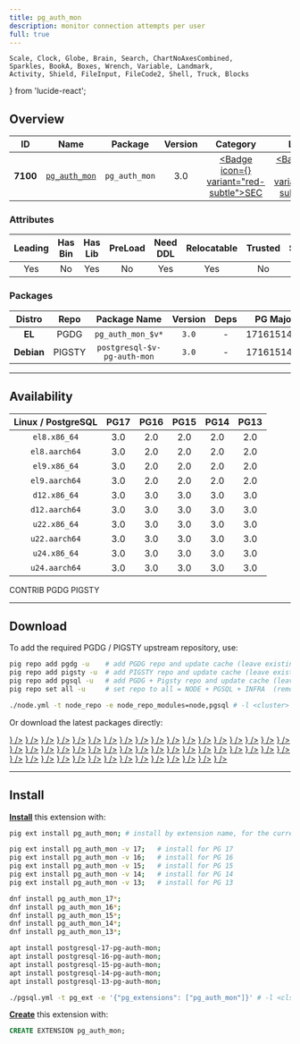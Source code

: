 ```yaml
---
title: pg_auth_mon
description: monitor connection attempts per user
full: true
---
```


    Scale, Clock, Globe, Brain, Search, ChartNoAxesCombined,
    Sparkles, BookA, Boxes, Wrench, Variable, Landmark,
    Activity, Shield, FileInput, FileCode2, Shell, Truck, Blocks
} from 'lucide-react';

## Overview

| <TooltipIconButton tooltip="Extension unique identifier" side="top">ID</TooltipIconButton> | <TooltipIconButton tooltip="Extension name" side="top">Name</TooltipIconButton> | <TooltipIconButton tooltip="Package name for installation" side="top">Package</TooltipIconButton> | <TooltipIconButton tooltip="Latest available extension version" side="top">Version</TooltipIconButton> | <TooltipIconButton tooltip="Extension category" side="top">Category</TooltipIconButton> | <TooltipIconButton tooltip="Open source license" side="top">License</TooltipIconButton> | <TooltipIconButton tooltip="Programming language" side="top">Lang</TooltipIconButton> |
|:--------:|:--------:|:----------:|:--------------:|:---------------------------------------:|:------------------------------------------------------:|:----:|
| **7100** | [`pg_auth_mon`](https://github.com/RafiaSabih/pg_auth_mon) | `pg_auth_mon` | 3.0 | <a href="/ext/sec" className="no-underline"><Badge icon={<Shield />} variant="red-subtle">SEC</Badge></a> | <a href="/ext/list/license#mit" className="no-underline"><Badge icon={<Scale />} variant="blue-subtle">MIT</Badge></a> | <a href="/ext/list/lang#c"><Badge icon={<FileCode2 />} variant="blue-subtle">C</Badge></a> |

### Attributes

| <TooltipIconButton tooltip="The Primary Leading extension in the Package" side="top">Leading</TooltipIconButton> | <TooltipIconButton tooltip="Contains binary utils" side="top">Has Bin</TooltipIconButton> | <TooltipIconButton tooltip="Contains .so shared library files" side="top">Has Lib</TooltipIconButton> | <TooltipIconButton tooltip="Requires preloading via shared_preload_libraries" side="top">PreLoad</TooltipIconButton> | <TooltipIconButton tooltip="Requires CREATE EXTENSION DDL command" side="top">Need DDL</TooltipIconButton> | <TooltipIconButton tooltip="Can be installed in any schema" side="top">Relocatable</TooltipIconButton> | <TooltipIconButton tooltip="Can be created by non-superuser" side="top">Trusted</TooltipIconButton> | <TooltipIconButton tooltip="Schemas used by this extension" side="top">Schemas</TooltipIconButton> |
|:-------:|:-------:|:-------:|:-------:|:--------:|:-----------:|:-------:|:-------:|
| Yes | No | Yes | No | Yes | Yes | No | - |

### Packages

| <TooltipIconButton tooltip="Linux distribution family, EL or Debian" side="top">Distro</TooltipIconButton> | <TooltipIconButton tooltip="Package repository" side="top">Repo</TooltipIconButton> | <TooltipIconButton tooltip="The RPM/DEB Package Name Pattern (replace $v with real pg major)" side="top">Package Name</TooltipIconButton> | <TooltipIconButton tooltip="Latest package version" side="top">Version</TooltipIconButton> | <TooltipIconButton tooltip="RPM/DEB Package dependencies" side="top">Deps</TooltipIconButton> | <TooltipIconButton tooltip="Available in these PostgreSQL Major Versions" side="top">PG Major</TooltipIconButton> |
|:----------:|:--------:|:------------------------:|:-----------:|:------------:|:------------------:|
|   **EL**   | <Badge variant="blue-subtle"><span className="font-bold">PGDG</span></Badge> | `pg_auth_mon_$v*` | `3.0` | - | <Badge variant="green-subtle">17</Badge><Badge variant="green-subtle">16</Badge><Badge variant="green-subtle">15</Badge><Badge variant="green-subtle">14</Badge><Badge variant="green-subtle">13</Badge> |
| **Debian** | <Badge variant="amber-subtle"><span className="font-bold">PIGSTY</span></Badge> | `postgresql-$v-pg-auth-mon` | `3.0` | - | <Badge variant="green-subtle">17</Badge><Badge variant="green-subtle">16</Badge><Badge variant="green-subtle">15</Badge><Badge variant="green-subtle">14</Badge><Badge variant="green-subtle">13</Badge> |



------

## Availability

| <TooltipIconButton tooltip="Linux Distro Arch / PostgreSQL Major Version" side="top">Linux / PostgreSQL </TooltipIconButton> | **PG17** | **PG16** | **PG15** | **PG14** | **PG13** |
|:-----:|:-----:|:-----:|:-----:|:-----:|:-----:|
| `el8.x86_64` | <Badge variant="blue-subtle">3.0</Badge> | <Badge variant="blue-subtle">2.0</Badge> | <Badge variant="blue-subtle">2.0</Badge> | <Badge variant="blue-subtle">2.0</Badge> | <Badge variant="blue-subtle">2.0</Badge> |
| `el8.aarch64` | <Badge variant="blue-subtle">3.0</Badge> | <Badge variant="blue-subtle">2.0</Badge> | <Badge variant="blue-subtle">2.0</Badge> | <Badge variant="blue-subtle">2.0</Badge> | <Badge variant="blue-subtle">2.0</Badge> |
| `el9.x86_64` | <Badge variant="blue-subtle">3.0</Badge> | <Badge variant="blue-subtle">2.0</Badge> | <Badge variant="blue-subtle">2.0</Badge> | <Badge variant="blue-subtle">2.0</Badge> | <Badge variant="blue-subtle">2.0</Badge> |
| `el9.aarch64` | <Badge variant="blue-subtle">3.0</Badge> | <Badge variant="blue-subtle">2.0</Badge> | <Badge variant="blue-subtle">2.0</Badge> | <Badge variant="blue-subtle">2.0</Badge> | <Badge variant="blue-subtle">2.0</Badge> |
| `d12.x86_64` | <Badge variant="amber-subtle">3.0</Badge> | <Badge variant="amber-subtle">3.0</Badge> | <Badge variant="amber-subtle">3.0</Badge> | <Badge variant="amber-subtle">3.0</Badge> | <Badge variant="amber-subtle">3.0</Badge> |
| `d12.aarch64` | <Badge variant="amber-subtle">3.0</Badge> | <Badge variant="amber-subtle">3.0</Badge> | <Badge variant="amber-subtle">3.0</Badge> | <Badge variant="amber-subtle">3.0</Badge> | <Badge variant="amber-subtle">3.0</Badge> |
| `u22.x86_64` | <Badge variant="amber-subtle">3.0</Badge> | <Badge variant="amber-subtle">3.0</Badge> | <Badge variant="amber-subtle">3.0</Badge> | <Badge variant="amber-subtle">3.0</Badge> | <Badge variant="amber-subtle">3.0</Badge> |
| `u22.aarch64` | <Badge variant="amber-subtle">3.0</Badge> | <Badge variant="amber-subtle">3.0</Badge> | <Badge variant="amber-subtle">3.0</Badge> | <Badge variant="amber-subtle">3.0</Badge> | <Badge variant="amber-subtle">3.0</Badge> |
| `u24.x86_64` | <Badge variant="amber-subtle">3.0</Badge> | <Badge variant="amber-subtle">3.0</Badge> | <Badge variant="amber-subtle">3.0</Badge> | <Badge variant="amber-subtle">3.0</Badge> | <Badge variant="amber-subtle">3.0</Badge> |
| `u24.aarch64` | <Badge variant="amber-subtle">3.0</Badge> | <Badge variant="amber-subtle">3.0</Badge> | <Badge variant="amber-subtle">3.0</Badge> | <Badge variant="amber-subtle">3.0</Badge> | <Badge variant="amber-subtle">3.0</Badge> |

<Badge variant="green-subtle"><span className="font-black">CONTRIB</span></Badge> <Badge variant="blue-subtle"><span className="font-black">PGDG</span></Badge> <Badge variant="amber-subtle"><span className="font-black">PIGSTY</span></Badge>

------

## Download

To add the required PGDG / PIGSTY upstream repository, use:

```bash tab="pig"
pig repo add pgdg -u    # add PGDG repo and update cache (leave existing repos)
pig repo add pigsty -u  # add PIGSTY repo and update cache (leave existing repos)
pig repo add pgsql -u   # add PGDG + Pigsty repo and update cache (leave existing repos)
pig repo set all -u     # set repo to all = NODE + PGSQL + INFRA  (remove existing repos)
```
```bash tab="pigsty"
./node.yml -t node_repo -e node_repo_modules=node,pgsql # -l <cluster>
```

Or download the latest packages directly:

<Files>
    <Folder name="el8.x86_64">
        <a href="https://download.postgresql.org/pub/repos/yum/17/redhat/rhel-8-x86_64/pg_auth_mon_17-3.0-1PGDG.rhel8.x86_64.rpm"><File name="pg_auth_mon_17-3.0-1PGDG.rhel8.x86_64.rpm" icon={<Package className="text-emerald-500" />} /></a>
        <a href="https://download.postgresql.org/pub/repos/yum/16/redhat/rhel-8-x86_64/pg_auth_mon_16-2.0-1.rhel8.x86_64.rpm"><File name="pg_auth_mon_16-2.0-1.rhel8.x86_64.rpm" icon={<Package className="text-emerald-500" />} /></a>
        <a href="https://download.postgresql.org/pub/repos/yum/15/redhat/rhel-8-x86_64/pg_auth_mon_15-2.0-1.rhel8.x86_64.rpm"><File name="pg_auth_mon_15-2.0-1.rhel8.x86_64.rpm" icon={<Package className="text-emerald-500" />} /></a>
        <a href="https://download.postgresql.org/pub/repos/yum/14/redhat/rhel-8-x86_64/pg_auth_mon_14-2.0-1.rhel8.x86_64.rpm"><File name="pg_auth_mon_14-2.0-1.rhel8.x86_64.rpm" icon={<Package className="text-emerald-500" />} /></a>
        <a href="https://download.postgresql.org/pub/repos/yum/13/redhat/rhel-8-x86_64/pg_auth_mon_13-2.0-1.rhel8.x86_64.rpm"><File name="pg_auth_mon_13-2.0-1.rhel8.x86_64.rpm" icon={<Package className="text-emerald-500" />} /></a>
    </Folder>
    <Folder name="el8.aarch64">
        <a href="https://download.postgresql.org/pub/repos/yum/17/redhat/rhel-8-aarch64/pg_auth_mon_17-3.0-1PGDG.rhel8.aarch64.rpm"><File name="pg_auth_mon_17-3.0-1PGDG.rhel8.aarch64.rpm" icon={<Package className="text-orange-500" />} /></a>
        <a href="https://download.postgresql.org/pub/repos/yum/16/redhat/rhel-8-aarch64/pg_auth_mon_16-2.0-1.rhel8.aarch64.rpm"><File name="pg_auth_mon_16-2.0-1.rhel8.aarch64.rpm" icon={<Package className="text-orange-500" />} /></a>
        <a href="https://download.postgresql.org/pub/repos/yum/15/redhat/rhel-8-aarch64/pg_auth_mon_15-2.0-1.rhel8.aarch64.rpm"><File name="pg_auth_mon_15-2.0-1.rhel8.aarch64.rpm" icon={<Package className="text-orange-500" />} /></a>
        <a href="https://download.postgresql.org/pub/repos/yum/14/redhat/rhel-8-aarch64/pg_auth_mon_14-2.0-1.rhel8.aarch64.rpm"><File name="pg_auth_mon_14-2.0-1.rhel8.aarch64.rpm" icon={<Package className="text-orange-500" />} /></a>
        <a href="https://download.postgresql.org/pub/repos/yum/13/redhat/rhel-8-aarch64/pg_auth_mon_13-2.0-1.rhel8.aarch64.rpm"><File name="pg_auth_mon_13-2.0-1.rhel8.aarch64.rpm" icon={<Package className="text-orange-500" />} /></a>
    </Folder>
    <Folder name="el9.x86_64">
        <a href="https://download.postgresql.org/pub/repos/yum/17/redhat/rhel-9-x86_64/pg_auth_mon_17-3.0-1PGDG.rhel9.x86_64.rpm"><File name="pg_auth_mon_17-3.0-1PGDG.rhel9.x86_64.rpm" icon={<Package className="text-emerald-500" />} /></a>
        <a href="https://download.postgresql.org/pub/repos/yum/16/redhat/rhel-9-x86_64/pg_auth_mon_16-2.0-1.rhel9.x86_64.rpm"><File name="pg_auth_mon_16-2.0-1.rhel9.x86_64.rpm" icon={<Package className="text-emerald-500" />} /></a>
        <a href="https://download.postgresql.org/pub/repos/yum/15/redhat/rhel-9-x86_64/pg_auth_mon_15-2.0-1.rhel9.x86_64.rpm"><File name="pg_auth_mon_15-2.0-1.rhel9.x86_64.rpm" icon={<Package className="text-emerald-500" />} /></a>
        <a href="https://download.postgresql.org/pub/repos/yum/14/redhat/rhel-9-x86_64/pg_auth_mon_14-2.0-1.rhel9.x86_64.rpm"><File name="pg_auth_mon_14-2.0-1.rhel9.x86_64.rpm" icon={<Package className="text-emerald-500" />} /></a>
        <a href="https://download.postgresql.org/pub/repos/yum/13/redhat/rhel-9-x86_64/pg_auth_mon_13-2.0-1.rhel9.x86_64.rpm"><File name="pg_auth_mon_13-2.0-1.rhel9.x86_64.rpm" icon={<Package className="text-emerald-500" />} /></a>
    </Folder>
    <Folder name="el9.aarch64">
        <a href="https://download.postgresql.org/pub/repos/yum/17/redhat/rhel-9-aarch64/pg_auth_mon_17-3.0-1PGDG.rhel9.aarch64.rpm"><File name="pg_auth_mon_17-3.0-1PGDG.rhel9.aarch64.rpm" icon={<Package className="text-orange-500" />} /></a>
        <a href="https://download.postgresql.org/pub/repos/yum/16/redhat/rhel-9-aarch64/pg_auth_mon_16-2.0-1.rhel9.aarch64.rpm"><File name="pg_auth_mon_16-2.0-1.rhel9.aarch64.rpm" icon={<Package className="text-orange-500" />} /></a>
        <a href="https://download.postgresql.org/pub/repos/yum/15/redhat/rhel-9-aarch64/pg_auth_mon_15-2.0-1.rhel9.aarch64.rpm"><File name="pg_auth_mon_15-2.0-1.rhel9.aarch64.rpm" icon={<Package className="text-orange-500" />} /></a>
        <a href="https://download.postgresql.org/pub/repos/yum/14/redhat/rhel-9-aarch64/pg_auth_mon_14-2.0-1.rhel9.aarch64.rpm"><File name="pg_auth_mon_14-2.0-1.rhel9.aarch64.rpm" icon={<Package className="text-orange-500" />} /></a>
        <a href="https://download.postgresql.org/pub/repos/yum/13/redhat/rhel-9-aarch64/pg_auth_mon_13-2.0-1.rhel9.aarch64.rpm"><File name="pg_auth_mon_13-2.0-1.rhel9.aarch64.rpm" icon={<Package className="text-orange-500" />} /></a>
    </Folder>
    <Folder name="d12.x86_64">
        <a href="https://repo.pigsty.io/apt/pgsql/bookworm/pool/main/p/pg-auth-mon/postgresql-17-pg-auth-mon_3.0-1PIGSTY~bookworm_amd64.deb"><File name="postgresql-17-pg-auth-mon_3.0-1PIGSTY~bookworm_amd64.deb" icon={<Box className="text-emerald-500" />} /></a>
        <a href="https://repo.pigsty.io/apt/pgsql/bookworm/pool/main/p/pg-auth-mon/postgresql-16-pg-auth-mon_3.0-1PIGSTY~bookworm_amd64.deb"><File name="postgresql-16-pg-auth-mon_3.0-1PIGSTY~bookworm_amd64.deb" icon={<Box className="text-emerald-500" />} /></a>
        <a href="https://repo.pigsty.io/apt/pgsql/bookworm/pool/main/p/pg-auth-mon/postgresql-15-pg-auth-mon_3.0-1PIGSTY~bookworm_amd64.deb"><File name="postgresql-15-pg-auth-mon_3.0-1PIGSTY~bookworm_amd64.deb" icon={<Box className="text-emerald-500" />} /></a>
        <a href="https://repo.pigsty.io/apt/pgsql/bookworm/pool/main/p/pg-auth-mon/postgresql-14-pg-auth-mon_3.0-1PIGSTY~bookworm_amd64.deb"><File name="postgresql-14-pg-auth-mon_3.0-1PIGSTY~bookworm_amd64.deb" icon={<Box className="text-emerald-500" />} /></a>
        <a href="https://repo.pigsty.io/apt/pgsql/bookworm/pool/main/p/pg-auth-mon/postgresql-13-pg-auth-mon_3.0-1PIGSTY~bookworm_amd64.deb"><File name="postgresql-13-pg-auth-mon_3.0-1PIGSTY~bookworm_amd64.deb" icon={<Box className="text-emerald-500" />} /></a>
    </Folder>
    <Folder name="d12.aarch64">
        <a href="https://repo.pigsty.io/apt/pgsql/bookworm/pool/main/p/pg-auth-mon/postgresql-17-pg-auth-mon_3.0-1PIGSTY~bookworm_arm64.deb"><File name="postgresql-17-pg-auth-mon_3.0-1PIGSTY~bookworm_arm64.deb" icon={<Box className="text-orange-500" />} /></a>
        <a href="https://repo.pigsty.io/apt/pgsql/bookworm/pool/main/p/pg-auth-mon/postgresql-16-pg-auth-mon_3.0-1PIGSTY~bookworm_arm64.deb"><File name="postgresql-16-pg-auth-mon_3.0-1PIGSTY~bookworm_arm64.deb" icon={<Box className="text-orange-500" />} /></a>
        <a href="https://repo.pigsty.io/apt/pgsql/bookworm/pool/main/p/pg-auth-mon/postgresql-15-pg-auth-mon_3.0-1PIGSTY~bookworm_arm64.deb"><File name="postgresql-15-pg-auth-mon_3.0-1PIGSTY~bookworm_arm64.deb" icon={<Box className="text-orange-500" />} /></a>
        <a href="https://repo.pigsty.io/apt/pgsql/bookworm/pool/main/p/pg-auth-mon/postgresql-14-pg-auth-mon_3.0-1PIGSTY~bookworm_arm64.deb"><File name="postgresql-14-pg-auth-mon_3.0-1PIGSTY~bookworm_arm64.deb" icon={<Box className="text-orange-500" />} /></a>
        <a href="https://repo.pigsty.io/apt/pgsql/bookworm/pool/main/p/pg-auth-mon/postgresql-13-pg-auth-mon_3.0-1PIGSTY~bookworm_arm64.deb"><File name="postgresql-13-pg-auth-mon_3.0-1PIGSTY~bookworm_arm64.deb" icon={<Box className="text-orange-500" />} /></a>
    </Folder>
    <Folder name="u22.x86_64">
        <a href="https://repo.pigsty.io/apt/pgsql/jammy/pool/main/p/pg-auth-mon/postgresql-17-pg-auth-mon_3.0-1PIGSTY~jammy_amd64.deb"><File name="postgresql-17-pg-auth-mon_3.0-1PIGSTY~jammy_amd64.deb" icon={<Box className="text-emerald-500" />} /></a>
        <a href="https://repo.pigsty.io/apt/pgsql/jammy/pool/main/p/pg-auth-mon/postgresql-16-pg-auth-mon_3.0-1PIGSTY~jammy_amd64.deb"><File name="postgresql-16-pg-auth-mon_3.0-1PIGSTY~jammy_amd64.deb" icon={<Box className="text-emerald-500" />} /></a>
        <a href="https://repo.pigsty.io/apt/pgsql/jammy/pool/main/p/pg-auth-mon/postgresql-15-pg-auth-mon_3.0-1PIGSTY~jammy_amd64.deb"><File name="postgresql-15-pg-auth-mon_3.0-1PIGSTY~jammy_amd64.deb" icon={<Box className="text-emerald-500" />} /></a>
        <a href="https://repo.pigsty.io/apt/pgsql/jammy/pool/main/p/pg-auth-mon/postgresql-14-pg-auth-mon_3.0-1PIGSTY~jammy_amd64.deb"><File name="postgresql-14-pg-auth-mon_3.0-1PIGSTY~jammy_amd64.deb" icon={<Box className="text-emerald-500" />} /></a>
        <a href="https://repo.pigsty.io/apt/pgsql/jammy/pool/main/p/pg-auth-mon/postgresql-13-pg-auth-mon_3.0-1PIGSTY~jammy_amd64.deb"><File name="postgresql-13-pg-auth-mon_3.0-1PIGSTY~jammy_amd64.deb" icon={<Box className="text-emerald-500" />} /></a>
    </Folder>
    <Folder name="u22.aarch64">
        <a href="https://repo.pigsty.io/apt/pgsql/jammy/pool/main/p/pg-auth-mon/postgresql-17-pg-auth-mon_3.0-1PIGSTY~jammy_arm64.deb"><File name="postgresql-17-pg-auth-mon_3.0-1PIGSTY~jammy_arm64.deb" icon={<Box className="text-orange-500" />} /></a>
        <a href="https://repo.pigsty.io/apt/pgsql/jammy/pool/main/p/pg-auth-mon/postgresql-16-pg-auth-mon_3.0-1PIGSTY~jammy_arm64.deb"><File name="postgresql-16-pg-auth-mon_3.0-1PIGSTY~jammy_arm64.deb" icon={<Box className="text-orange-500" />} /></a>
        <a href="https://repo.pigsty.io/apt/pgsql/jammy/pool/main/p/pg-auth-mon/postgresql-15-pg-auth-mon_3.0-1PIGSTY~jammy_arm64.deb"><File name="postgresql-15-pg-auth-mon_3.0-1PIGSTY~jammy_arm64.deb" icon={<Box className="text-orange-500" />} /></a>
        <a href="https://repo.pigsty.io/apt/pgsql/jammy/pool/main/p/pg-auth-mon/postgresql-14-pg-auth-mon_3.0-1PIGSTY~jammy_arm64.deb"><File name="postgresql-14-pg-auth-mon_3.0-1PIGSTY~jammy_arm64.deb" icon={<Box className="text-orange-500" />} /></a>
        <a href="https://repo.pigsty.io/apt/pgsql/jammy/pool/main/p/pg-auth-mon/postgresql-13-pg-auth-mon_3.0-1PIGSTY~jammy_arm64.deb"><File name="postgresql-13-pg-auth-mon_3.0-1PIGSTY~jammy_arm64.deb" icon={<Box className="text-orange-500" />} /></a>
    </Folder>
    <Folder name="u24.x86_64">
        <a href="https://repo.pigsty.io/apt/pgsql/noble/pool/main/p/pg-auth-mon/postgresql-17-pg-auth-mon_3.0-1PIGSTY~noble_amd64.deb"><File name="postgresql-17-pg-auth-mon_3.0-1PIGSTY~noble_amd64.deb" icon={<Box className="text-emerald-500" />} /></a>
        <a href="https://repo.pigsty.io/apt/pgsql/noble/pool/main/p/pg-auth-mon/postgresql-16-pg-auth-mon_3.0-1PIGSTY~noble_amd64.deb"><File name="postgresql-16-pg-auth-mon_3.0-1PIGSTY~noble_amd64.deb" icon={<Box className="text-emerald-500" />} /></a>
        <a href="https://repo.pigsty.io/apt/pgsql/noble/pool/main/p/pg-auth-mon/postgresql-15-pg-auth-mon_3.0-1PIGSTY~noble_amd64.deb"><File name="postgresql-15-pg-auth-mon_3.0-1PIGSTY~noble_amd64.deb" icon={<Box className="text-emerald-500" />} /></a>
        <a href="https://repo.pigsty.io/apt/pgsql/noble/pool/main/p/pg-auth-mon/postgresql-14-pg-auth-mon_3.0-1PIGSTY~noble_amd64.deb"><File name="postgresql-14-pg-auth-mon_3.0-1PIGSTY~noble_amd64.deb" icon={<Box className="text-emerald-500" />} /></a>
        <a href="https://repo.pigsty.io/apt/pgsql/noble/pool/main/p/pg-auth-mon/postgresql-13-pg-auth-mon_3.0-1PIGSTY~noble_amd64.deb"><File name="postgresql-13-pg-auth-mon_3.0-1PIGSTY~noble_amd64.deb" icon={<Box className="text-emerald-500" />} /></a>
    </Folder>
    <Folder name="u24.aarch64">
        <a href="https://repo.pigsty.io/apt/pgsql/noble/pool/main/p/pg-auth-mon/postgresql-17-pg-auth-mon_3.0-1PIGSTY~noble_arm64.deb"><File name="postgresql-17-pg-auth-mon_3.0-1PIGSTY~noble_arm64.deb" icon={<Box className="text-orange-500" />} /></a>
        <a href="https://repo.pigsty.io/apt/pgsql/noble/pool/main/p/pg-auth-mon/postgresql-16-pg-auth-mon_3.0-1PIGSTY~noble_arm64.deb"><File name="postgresql-16-pg-auth-mon_3.0-1PIGSTY~noble_arm64.deb" icon={<Box className="text-orange-500" />} /></a>
        <a href="https://repo.pigsty.io/apt/pgsql/noble/pool/main/p/pg-auth-mon/postgresql-15-pg-auth-mon_3.0-1PIGSTY~noble_arm64.deb"><File name="postgresql-15-pg-auth-mon_3.0-1PIGSTY~noble_arm64.deb" icon={<Box className="text-orange-500" />} /></a>
        <a href="https://repo.pigsty.io/apt/pgsql/noble/pool/main/p/pg-auth-mon/postgresql-14-pg-auth-mon_3.0-1PIGSTY~noble_arm64.deb"><File name="postgresql-14-pg-auth-mon_3.0-1PIGSTY~noble_arm64.deb" icon={<Box className="text-orange-500" />} /></a>
        <a href="https://repo.pigsty.io/apt/pgsql/noble/pool/main/p/pg-auth-mon/postgresql-13-pg-auth-mon_3.0-1PIGSTY~noble_arm64.deb"><File name="postgresql-13-pg-auth-mon_3.0-1PIGSTY~noble_arm64.deb" icon={<Box className="text-orange-500" />} /></a>
    </Folder>
</Files>

------

## Install

[**Install**](/docs/pgsql/ext/install) this extension with:

```bash tab="pig"
pig ext install pg_auth_mon; # install by extension name, for the current active PG version

pig ext install pg_auth_mon -v 17;   # install for PG 17
pig ext install pg_auth_mon -v 16;   # install for PG 16
pig ext install pg_auth_mon -v 15;   # install for PG 15
pig ext install pg_auth_mon -v 14;   # install for PG 14
pig ext install pg_auth_mon -v 13;   # install for PG 13
```
```bash tab="yum" 
dnf install pg_auth_mon_17*;
dnf install pg_auth_mon_16*;
dnf install pg_auth_mon_15*;
dnf install pg_auth_mon_14*;
dnf install pg_auth_mon_13*;
```
```bash tab="apt" 
apt install postgresql-17-pg-auth-mon;
apt install postgresql-16-pg-auth-mon;
apt install postgresql-15-pg-auth-mon;
apt install postgresql-14-pg-auth-mon;
apt install postgresql-13-pg-auth-mon;
```
```bash tab="ansible"
./pgsql.yml -t pg_ext -e '{"pg_extensions": ["pg_auth_mon"]}' # -l <cls>
```

[**Create**](/docs/pgsql/ext/create) this extension with:

```sql
CREATE EXTENSION pg_auth_mon;
```


